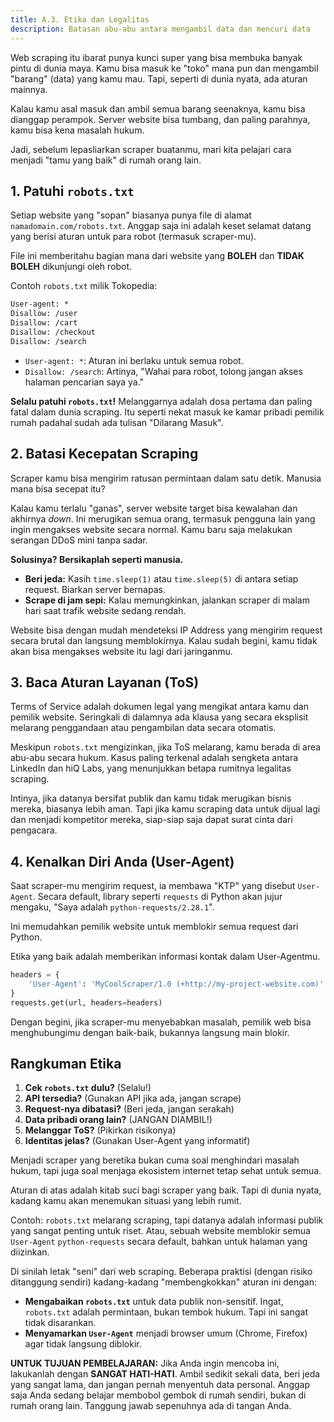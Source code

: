 ```yaml
---
title: A.3. Etika dan Legalitas
description: Batasan abu-abu antara mengambil data dan mencuri data
---
```



Web scraping itu ibarat punya kunci super yang bisa membuka banyak pintu di dunia maya. Kamu bisa masuk ke "toko" mana pun dan mengambil "barang" (data) yang kamu mau. Tapi, seperti di dunia nyata, ada aturan mainnya.

Kalau kamu asal masuk dan ambil semua barang seenaknya, kamu bisa dianggap perampok. Server website bisa tumbang, dan paling parahnya, kamu bisa kena masalah hukum.

Jadi, sebelum lepasliarkan scraper buatanmu, mari kita pelajari cara menjadi "tamu yang baik" di rumah orang lain.

## 1. Patuhi `robots.txt`

Setiap website yang "sopan" biasanya punya file di alamat `namadomain.com/robots.txt`. Anggap saja ini adalah keset selamat datang yang berisi aturan untuk para robot (termasuk scraper-mu).

File ini memberitahu bagian mana dari website yang **BOLEH** dan **TIDAK BOLEH** dikunjungi oleh robot.

Contoh `robots.txt` milik Tokopedia:

```txt
User-agent: *
Disallow: /user
Disallow: /cart
Disallow: /checkout
Disallow: /search
```

- `User-agent: *`: Aturan ini berlaku untuk semua robot.
- `Disallow: /search`: Artinya, "Wahai para robot, tolong jangan akses halaman pencarian saya ya."

**Selalu patuhi `robots.txt`!** Melanggarnya adalah dosa pertama dan paling fatal dalam dunia scraping. Itu seperti nekat masuk ke kamar pribadi pemilik rumah padahal sudah ada tulisan "Dilarang Masuk".

## 2. Batasi Kecepatan Scraping

Scraper kamu bisa mengirim ratusan permintaan dalam satu detik. Manusia mana bisa secepat itu?

Kalau kamu terlalu "ganas", server website target bisa kewalahan dan akhirnya _down_. Ini merugikan semua orang, termasuk pengguna lain yang ingin mengakses website secara normal. Kamu baru saja melakukan serangan DDoS mini tanpa sadar.

**Solusinya? Bersikaplah seperti manusia.**

- **Beri jeda:** Kasih `time.sleep(1)` atau `time.sleep(5)` di antara setiap request. Biarkan server bernapas.
- **Scrape di jam sepi:** Kalau memungkinkan, jalankan scraper di malam hari saat trafik website sedang rendah.

<Aside type="caution">
  Website bisa dengan mudah mendeteksi IP Address yang mengirim request secara
  brutal dan langsung memblokirnya. Kalau sudah begini, kamu tidak akan bisa
  mengakses website itu lagi dari jaringanmu.
</Aside>

## 3. Baca Aturan Layanan (ToS)

Terms of Service adalah dokumen legal yang mengikat antara kamu dan pemilik website. Seringkali di dalamnya ada klausa yang secara eksplisit melarang penggandaan atau pengambilan data secara otomatis.

Meskipun `robots.txt` mengizinkan, jika ToS melarang, kamu berada di area abu-abu secara hukum. Kasus paling terkenal adalah sengketa antara LinkedIn dan hiQ Labs, yang menunjukkan betapa rumitnya legalitas scraping.

Intinya, jika datanya bersifat publik dan kamu tidak merugikan bisnis mereka, biasanya lebih aman. Tapi jika kamu scraping data untuk dijual lagi dan menjadi kompetitor mereka, siap-siap saja dapat surat cinta dari pengacara.

## 4. Kenalkan Diri Anda (User-Agent)

Saat scraper-mu mengirim request, ia membawa "KTP" yang disebut `User-Agent`. Secara default, library seperti `requests` di Python akan jujur mengaku, "Saya adalah `python-requests/2.28.1`".

Ini memudahkan pemilik website untuk memblokir semua request dari Python.

Etika yang baik adalah memberikan informasi kontak dalam User-Agentmu.

```python
headers = {
    'User-Agent': 'MyCoolScraper/1.0 (+http://my-project-website.com)'
}
requests.get(url, headers=headers)
```

Dengan begini, jika scraper-mu menyebabkan masalah, pemilik web bisa menghubungimu dengan baik-baik, bukannya langsung main blokir.

## Rangkuman Etika

1.  **Cek `robots.txt` dulu?** (Selalu!)
2.  **API tersedia?** (Gunakan API jika ada, jangan scrape)
3.  **Request-nya dibatasi?** (Beri jeda, jangan serakah)
4.  **Data pribadi orang lain?** (JANGAN DIAMBIL!)
5.  **Melanggar ToS?** (Pikirkan risikonya)
6.  **Identitas jelas?** (Gunakan User-Agent yang informatif)

Menjadi scraper yang beretika bukan cuma soal menghindari masalah hukum, tapi juga soal menjaga ekosistem internet tetap sehat untuk semua.

<Aside type="danger" title="Area Abu-abu">
  Aturan di atas adalah kitab suci bagi scraper yang baik. Tapi di dunia nyata, kadang kamu akan menemukan situasi yang lebih rumit.

Contoh: `robots.txt` melarang scraping, tapi datanya adalah informasi publik yang sangat penting untuk riset. Atau, sebuah website memblokir semua `User-Agent` `python-requests` secara default, bahkan untuk halaman yang diizinkan.

Di sinilah letak "seni" dari web scraping. Beberapa praktisi (dengan risiko ditanggung sendiri) kadang-kadang "membengkokkan" aturan ini dengan:

- **Mengabaikan `robots.txt`** untuk data publik non-sensitif. Ingat, `robots.txt` adalah permintaan, bukan tembok hukum. Tapi ini sangat tidak disarankan.
- **Menyamarkan `User-Agent`** menjadi browser umum (Chrome, Firefox) agar tidak langsung diblokir.

**UNTUK TUJUAN PEMBELAJARAN:** Jika Anda ingin mencoba ini, lakukanlah dengan **SANGAT HATI-HATI**. Ambil sedikit sekali data, beri jeda yang sangat lama, dan jangan pernah menyentuh data personal. Anggap saja Anda sedang belajar membobol gembok di rumah sendiri, bukan di rumah orang lain. Tanggung jawab sepenuhnya ada di tangan Anda.

</Aside>
